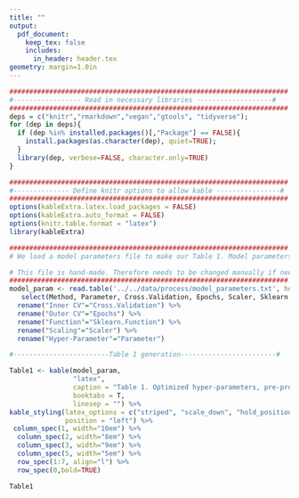```yaml
---
title: ""
output:
  pdf_document:
    keep_tex: false
    includes:
      in_header: header.tex
geometry: margin=1.0in
---
```

```r
######################################################################
#----------------- Read in necessary libraries -------------------#
######################################################################
deps = c("knitr","rmarkdown","vegan","gtools", "tidyverse");
for (dep in deps){
  if (dep %in% installed.packages()[,"Package"] == FALSE){
    install.packages(as.character(dep), quiet=TRUE);
  }
  library(dep, verbose=FALSE, character.only=TRUE)
}

######################################################################
#-------------- Define knitr options to allow kable ----------------#
######################################################################
options(kableExtra.latex.load_packages = FALSE)
options(kableExtra.auto_format = FALSE)
options(knitr.table.format = "latex")
library(kableExtra)
```

```r
######################################################################
# We load a model parameters file to make our Table 1. Model parameters file has the information of optimized hyper-parameters, pre-processing and cross-validation methods and software implementation for all the classification algorithms.

# This file is hand-made. Therefore needs to be changed manually if new information wants to be added or information needs to be changed. 
######################################################################
model_param <- read.table('../../data/process/model_parameters.txt', header=T, sep='\t') %>% 
   select(Method, Parameter, Cross.Validation, Epochs, Scaler, Sklearn.Function) %>% 
  rename("Inner CV"="Cross.Validation") %>%
  rename("Outer CV"="Epochs") %>%
  rename("Function"="Sklearn.Function") %>% 
  rename("Scaling"="Scaler") %>% 
  rename("Hyper-Parameter"="Parameter")

#------------------------Table 1 generation------------------------#

Table1 <- kable(model_param, 
                "latex", 
                caption = "Table 1. Optimized hyper-parameters, pre-processing and inner and outer cross-validation (CV) methods and software implementation of the classification algorithms.", 
                booktabs = T, 
                linesep = "") %>%
kable_styling(latex_options = c("striped", "scale_down", "hold_position"), 
              position = "left") %>%  
 column_spec(1, width="10em") %>%
  column_spec(2, width="8em") %>% 
  column_spec(3, width="9em") %>%
  column_spec(5, width="5em") %>% 
  row_spec(1:7, align="l") %>% 
  row_spec(0,bold=TRUE) 

Table1
```

